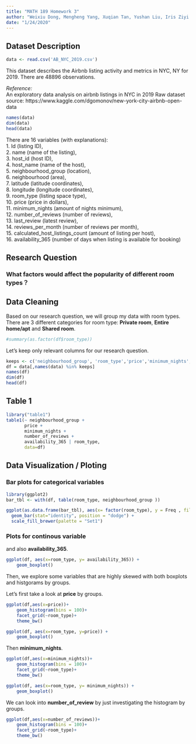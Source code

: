 ```yaml
---
title: "MATH 189 Homework 3"
author: "Weixiu Dong, Mengheng Yang, Xuqian Tan, Yushan Liu, Iris Ziyi Wang"
date: "1/24/2020"
---
```


## Dataset Description
```r
data <- read.csv('AB_NYC_2019.csv')
```

This dataset describes the Airbnb listing activity and metrics in NYC, NY for 2019.
There are 48896 observations.
 
*Reference:* <br />
An exploratory data analysis on airbnb listings in NYC in 2019
Raw dataset source: https://www.kaggle.com/dgomonov/new-york-city-airbnb-open-data

```r
names(data)
dim(data)
head(data)
```
There are 16 variables (with explanations):<br />
1. Id (listing ID), <br />
2. name (name of the listing), <br />
3. host_id (host ID), <br />
4. host_name (name of the host), <br />
5. neighbourhood_group (location), <br />
6. neighbourhood (area), <br />
7. latitude (latitude coordinates), <br />
8. longitude (longitude coordinates), <br />
9. room_type (listing space type), <br />
10. price (price in dollars), <br />
11. minimum_nights (amount of nights minimum), <br />
12. number_of_reviews (number of reviews), <br />
13. last_review (latest review), <br />
14. reviews_per_month (number of reviews per month), <br />
15. calculated_host_listings_count (amount of listing per host), <br />
16. availability_365 (number of days when listing is available for booking)<br />

## Research Question
### What factors would affect the popularity of different room types？

## Data Cleaning
Based on our research question, we will group my data with room types. <br />
There are 3 different categories for room type: **Private room**, **Entire home/apt** and  **Shared room**.  
```r
#summary(as.factor(df$room_type))
```

Let's keep only relevant columns for our research question.
```r
keeps <- c('neighbourhood_group', 'room_type','price','minimum_nights', 'number_of_reviews','availability_365')
df = data[,names(data) %in% keeps]
names(df)
dim(df)
head(df)
```

## Table 1
```r
library("table1")
table1(~ neighbourhood_group +
       price + 
       minimum_nights + 
       number_of_reviews +
       availability_365 | room_type,
       data=df)
```

## Data Visualization / Ploting
### Bar plots for categorical variables

```r
library(ggplot2)
bar_tbl <- with(df, table(room_type, neighbourhood_group ))

ggplot(as.data.frame(bar_tbl), aes(x= factor(room_type), y = Freq , fill =neighbourhood_group)) +
  geom_bar(stat="identity", position = "dodge") + 
  scale_fill_brewer(palette = "Set1")
```

### Plots for continous variable


and also **availability_365**.
```r
ggplot(df, aes(x=room_type, y= availability_365)) + 
    geom_boxplot()
```


Then, we explore some variables that are highly skewed with both boxplots and histgorams by groups.

Let's first take a look at **price** by groups.
```r
ggplot(df,aes(x=price))+
    geom_histogram(bins = 100)+
    facet_grid(~room_type)+
    theme_bw()

ggplot(df, aes(x=room_type, y=price)) + 
    geom_boxplot()

```

Then **minimum_nights**. 
```r

ggplot(df,aes(x=minimum_nights))+
    geom_histogram(bins = 100)+
    facet_grid(~room_type)+
    theme_bw()

ggplot(df, aes(x=room_type, y= minimum_nights)) + 
    geom_boxplot()

```


We can look into **number_of_review** by just investigating the histogram by groups.
```r
ggplot(df,aes(x=number_of_reviews))+
    geom_histogram(bins = 100)+
    facet_grid(~room_type)+
    theme_bw()
```
